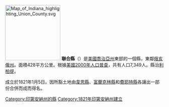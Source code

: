 {{Otheruses|聯合縣|subject=美國喬治亞州的一個縣|other=同名的縣}}
[[File:Map_of_Indiana_highlighting_Union_County.svg|175px]]
'''聯合縣'''（{{lang-en|Union County}}）是[[美國|美國]][[喬治亞州|喬治亞州]]東部的一個縣，東鄰[[俄亥俄州|俄亥俄州]]。面積428平方公里。根據[[美國2000年人口普查|美國2000年人口普查]]，共有人口7,349人。縣治[[利柏提_(印地安納州)|利柏提]]。

成立於1821年1月5日。因所豁土地由[[韋恩縣_(印地安納州)|韋恩縣]]、[[富蘭克林縣_(印地安納州)|富蘭克林縣]]和[[費耶特縣_(印地安納州)|費耶特縣]]各讓出一部份合併而成而得名。

{{印第安納州}}
{{猶尼昂縣 (印地安納州)}}
{{Authority control}}

{{DEFAULTSORT:Union County}}
[[Category:印第安納州的縣|Category:印第安納州的縣]]
[[Category:1821年印第安納州建立|Category:1821年印第安納州建立]]

{{Indiana-geo-stub}}